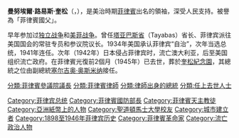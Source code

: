 {{noteTA
|G1=People
}}
{{article issues|
{{Expand|time=2011-04-30T13:43:48+00:00}}
{{Unreferenced|time=2011-04-30T13:43:48+00:00}}
}}
{{Infobox Officeholder
|name          = 曼努埃爾·奎松
|honorific-prefix=[[阁下|阁下]]
|image         = Manuel L. Quezon (November 1942).jpg
|office        = [[菲律賓總統|美屬菲律賓自治邦總統]]
|vicepresident = [[塞尔吉奥·奥斯米纳|塞尔吉奥·奥斯米纳]]
|term_start    = 1935年11月15日
|term_end      = 1944年8月1日
|predecessor   = Abolished (Last title held by [[埃米利奥·阿奎纳多|埃米利奥·阿奎纳多]])
|successor     = [[何塞·帕西亞諾·勞威爾|何塞·帕西亞諾·勞威爾]] <small>(de facto)</small>
|office2       = 菲律賓參議院議長
|term_start2   = 1916年8月29日
|term_end2     = 1935年11月15日
|predecessor2  = 首任
|successor2    = [[曼努埃爾·羅哈斯_(菲律賓)|曼努埃尔·罗哈斯]]
|birth_date    = {{birth date|1878|8|19}}
|birth_place   = 西屬菲律賓[[奥罗拉省|奥罗拉省]]
|death_date    = {{death date and age|1944|8|1|1878|8|19}}
|death_place   = 美國[[紐約州|紐約州]]Saranac Lake
|resting_place = 菲律賓[[奎松市|奎松市]][[w:en:Quezon_Memorial_Circle|奎松紀念園]]
|restingplacecoordinates =
|birthname      = Manuel Luis Quezon y Molina
|nationality    = 菲律賓
|ethnicity     = [[Tagalog_people|Tagalog]]
|party         = [[菲律賓國民黨|菲律賓國民黨]]
|otherparty    = [[美國民主黨|美國民主黨]]
|spouse        = Aurora Aragón
|relations     = Manuel L. Quezon III(孫子)
|children      = Ma. Aurora Quezon<br />Maria Zeneida Quezon-Avanceña<br />Manuel L. Quezon, Jr.<br />Luisa Corazon Paz Quezon
|residence     = 
|alma_mater    = [[拉特朗聖若望學院|拉特朗聖若望學院]]<br />[[聖道頓馬士大學|聖道頓馬士大學]]
|occupation    = 
|profession    = 律師、政治家
|cabinet       =
|committees    =
|portfolio     =
|religion      = 天主教
|website       =
|footnotes     =
|signature     = Manuel Quezon Signature.svg
}}
'''曼努埃爾·路易斯·奎松'''（{{lang-en|Manuel Luis Quezón}}，{{bd|1878年|8月19日|1944年|8月1日|catIdx=Q奎}}），是美治時期[[菲律賓|菲律賓]]出名的領袖，深受人民支持。被譽為「菲律賓國父」。

早年参加过[[独立战争|独立战争]]和[[美菲战争|美菲战争]]。曾任[[塔亚巴斯省|塔亚巴斯省]]（Tayabas）省长、菲律宾派往美国国会的常驻专员和参议院议长。1934年美国承认菲律宾“自治”，次年当选总统，1941年连任。次年（1942年）日本侵占菲律宾时，流亡澳大利亚，后至美国组织流亡政府。在菲律賓光復前2個月（1945年）已去世，葬於[[w:en:Quezon_Memorial_Circle|奎松紀念園]]，其總統之位由副總統[[塞尔吉奥·奥斯米纳|塞尔吉奥·奥斯米纳]]接任。

{{菲律賓總統}}
{{Authority control}}
{{DEFAULTSORT:Quezon, Manuel}}
[[Category:菲律宾总统|Category:菲律宾总统]]
[[分類:菲律賓參議院議長|分類:菲律賓參議院議長]]
[[Category:菲律賓國防部長|Category:菲律賓國防部長]]
[[Category:菲律賓天主教徒|Category:菲律賓天主教徒]]
[[分類:菲律賓律師|分類:菲律賓律師]]
[[Category:亞洲紙幣上的人物|Category:亞洲紙幣上的人物]]
[[Category:聖道頓馬士大學校友|Category:聖道頓馬士大學校友]]
[[Category:城市建立者|Category:城市建立者]]
[[分類:律師出身的總統|分類:律師出身的總統]]
[[Category:1898至1946年菲律宾历史|Category:1898至1946年菲律宾历史]]
[[Category:菲律賓革命家|Category:菲律賓革命家]]
[[Category:流亡政治人物|Category:流亡政治人物]]
[[分類:任上去世人士|分類:任上去世人士]]